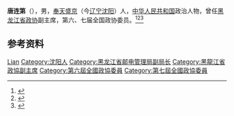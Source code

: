 '''唐连第'''（{{bd|1910年|}}），男，[[奉天|奉天]][[盛京|盛京]]（今[[辽宁|辽宁]][[沈阳|沈阳]]）人，[[中华人民共和国|中华人民共和国]]政治人物，曾任[[黑龙江省政协|黑龙江省政协]]副主席，第六、七届全国政协委员。<ref>{{Cite book|title=历届全国政协委员人名辞典|author=|publisher=中国国际广播出版社|year=1996|isbn=9787507813746|location=北京|pages=286}}</ref><ref>{{Cite book|title=中华人民共和国职官志|author=何虎生, 李耀东, 向常福主编|publisher=中国社会出版社|year=2003|isbn=9787800883934|location=北京|pages=}}</ref><ref>{{cite book|title=中囯人名大辞典·现任党政军领导人物卷|author=廖盖隆等编|year=1990|publisher=上海辞书出版社|location=上海|page=}}</ref>

== 参考资料 ==
{{reflist}}

{{中国人物小作品}}

{{Authority control}}
{{DEFAULTSORT:Tang唐}}
[[Category:唐姓|Lian]]
[[Category:沈阳人|Category:沈阳人]]
[[Category:黑龙江省邮电管理局副局长|Category:黑龙江省邮电管理局副局长]]
[[Category:黑龍江省政協副主席|Category:黑龍江省政協副主席]]
[[Category:第六屆全國政協委員|Category:第六屆全國政協委員]]
[[Category:第七屆全國政協委員|Category:第七屆全國政協委員]]